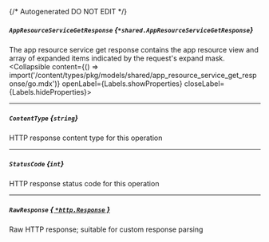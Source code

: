 {/* Autogenerated DO NOT EDIT  */}

##### `AppResourceServiceGetResponse` *{`*shared.AppResourceServiceGetResponse`}*
The app resource service get response contains the app resource view and array of expanded items indicated by the request's expand mask.
<Collapsible content={() => import('/content/types/pkg/models/shared/app_resource_service_get_response/go.mdx')} openLabel={Labels.showProperties} closeLabel={Labels.hideProperties}>
</Collapsible>

---
##### `ContentType` *{`string`}*
HTTP response content type for this operation

---
##### `StatusCode` *{`int`}*
HTTP response status code for this operation

---
##### `RawResponse` [*{ `*http.Response` }*](https://pkg.go.dev/net/http#Response)
Raw HTTP response; suitable for custom response parsing


